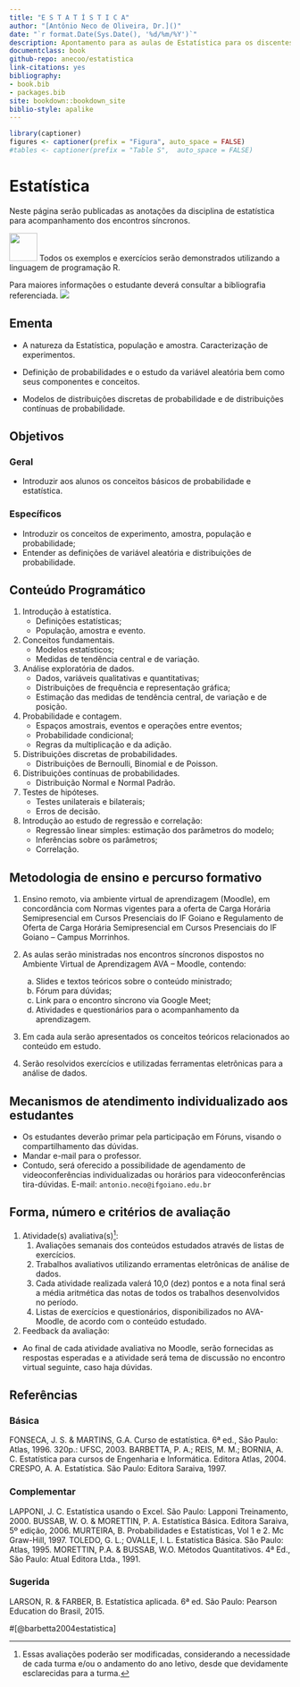 ```yaml
--- 
title: "E S T A T Í S T I C A"
author: "[Antônio Neco de Oliveira, Dr.]()"
date: "`r format.Date(Sys.Date(), '%d/%m/%Y')`"
description: Apontamento para as aulas de Estatística para os discentes do Curso de Tecnologia em Sistemas para Internet.
documentclass: book
github-repo: anecoo/estatistica
link-citations: yes
bibliography:
- book.bib
- packages.bib
site: bookdown::bookdown_site
biblio-style: apalike
---
```


<!--"Using GitBooks to create Open course materials"-->

```r
library(captioner)
figures <- captioner(prefix = "Figura", auto_space = FALSE)
#tables <- captioner(prefix = "Table S",  auto_space = FALSE)
```
# Estatística{-}

Neste página serão publicadas as anotações da disciplina de estatística para acompanhamento dos encontros síncronos.



![](https://www.r-project.org/Rlogo.png){width=50px} Todos os exemplos e exercícios serão demonstrados utilizando a linguagem de programação R.








Para maiores informações o estudante deverá consultar a bibliografia referenciada.
![](./img/simbolo.jpg)

## Ementa{-}

- A natureza da Estatística, população e amostra. Caracterização de experimentos. 

- Definição de probabilidades e o estudo da variável aleatória bem como seus componentes e conceitos. 

- Modelos de distribuições discretas de probabilidade e de distribuições contínuas de probabilidade.


## Objetivos{-}

### Geral{-}
- Introduzir aos alunos os conceitos básicos de probabilidade e estatística.

### Específicos{-}
- Introduzir os conceitos de experimento, amostra, população e probabilidade; 
- Entender as definições de variável aleatória e distribuições de probabilidade.



## Conteúdo Programático{-}

1)	Introdução à estatística.
    - Definições estatísticas;
    - População, amostra e evento.

2)	Conceitos fundamentais.
    - Modelos estatísticos;
    - Medidas de tendência central e de variação.

3)	Análise exploratória de dados.
    - Dados, variáveis qualitativas e quantitativas;
    - Distribuições de frequência e representação gráfica;
    - Estimação das medidas de tendência central, de variação e de posição.

4)	Probabilidade e contagem.
    - Espaços amostrais, eventos e operações entre eventos;
    - Probabilidade condicional;
    - Regras da multiplicação e da adição.

5)	Distribuições discretas de probabilidades.
    - Distribuições de Bernoulli, Binomial e de Poisson.

6)	Distribuições contínuas de probabilidades.
    - Distribuição Normal e Normal Padrão.

7)	Testes de hipóteses.
    - Testes unilaterais e bilaterais;
    - Erros de decisão.

8)	Introdução ao estudo de regressão e correlação:
    - Regressão linear simples: estimação dos parâmetros do modelo;
    - Inferências sobre os parâmetros;
    - Correlação.



## Metodologia de ensino e percurso formativo{-}

1.	Ensino remoto, via ambiente virtual de aprendizagem (Moodle), em concordância com Normas vigentes para a oferta de Carga Horária Semipresencial em Cursos Presenciais do IF Goiano e Regulamento de Oferta de Carga Horária Semipresencial em Cursos Presenciais do IF Goiano – Campus Morrinhos.

2.	As aulas serão ministradas nos encontros síncronos dispostos no Ambiente Virtual de Aprendizagem AVA – Moodle, contendo:

    a)	Slides e textos teóricos sobre o conteúdo ministrado;
    b)	Fórum para dúvidas;
    c)	Link para o encontro síncrono via Google Meet; 
    d)	Atividades e questionários para o acompanhamento da aprendizagem.

3.	Em cada aula serão apresentados os conceitos teóricos relacionados ao conteúdo em estudo.

4.	Serão resolvidos exercícios e utilizadas ferramentas eletrônicas para a análise de dados.


## Mecanismos de atendimento individualizado aos estudantes{-}

- Os estudantes deverão primar pela participação em Fóruns, visando o compartilhamento das dúvidas. 
- Mandar e-mail para o professor. 
- Contudo, será oferecido a possibilidade de agendamento de videoconferências individualizadas ou horários para videoconferências tira-dúvidas.
E-mail: ``antonio.neco@ifgoiano.edu.br``


## Forma, número e critérios de avaliação{-}

1) Atividade(s) avaliativa(s)^[Essas avaliações poderão ser modificadas, considerando a necessidade de cada turma e/ou o andamento do ano letivo, desde que devidamente esclarecidas para a turma.]: 
    1.	Avaliações semanais dos conteúdos estudados através de listas de exercícios.
    2.	Trabalhos avaliativos utilizando erramentas eletrônicas de análise de dados.
    3.	Cada atividade realizada valerá 10,0 (dez) pontos e a nota final será a média aritmética das notas de todos os trabalhos desenvolvidos no período.
    4.	Listas de exercícios e questionários, disponibilizados no AVA-Moodle, de acordo com o conteúdo estudado.

2) Feedback da avaliação:

- Ao final de cada atividade avaliativa no Moodle, serão fornecidas as respostas esperadas e a atividade será tema de discussão no encontro virtual seguinte, caso haja dúvidas.





## Referências{-}

### Básica{-}
FONSECA, J. S. & MARTINS, G.A. Curso de estatística. 6ª ed., São Paulo: Atlas, 1996. 320p.: UFSC, 2003.
BARBETTA, P. A.; REIS, M. M.; BORNIA, A. C. Estatística para cursos de Engenharia e Informática. Editora Atlas, 2004.
CRESPO, A. A. Estatística. São Paulo: Editora Saraiva, 1997.

### Complementar{-}
LAPPONI, J. C. Estatística usando o Excel. São Paulo: Lapponi Treinamento, 2000.
BUSSAB, W. O. & MORETTIN, P. A. Estatística Básica. Editora Saraiva, 5º edição, 2006.
MURTEIRA, B. Probabilidades e Estatísticas, Vol 1 e 2. Mc Graw-Hill, 1997.
TOLEDO, G. L.; OVALLE, I. L. Estatística Básica. São Paulo: Atlas, 1995.
MORETTIN, P.A. & BUSSAB, W.O. Métodos Quantitativos. 4ª Ed., São Paulo: Atual Editora Ltda., 1991.

### Sugerida{-}
LARSON, R. & FARBER, B. Estatística aplicada. 6ª ed. São Paulo: Pearson Education do Brasil, 2015.


#[@barbetta2004estatistica]


